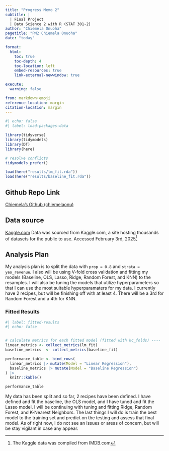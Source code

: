 ```yaml
---
title: "Progress Memo 2"
subtitle: |
  | Final Project 
  | Data Science 2 with R (STAT 301-2)
author: "Chiemela Onuoha"
pagetitle: "PM2 Chiemela Onuoha"
date: "today"

format:
  html:
    toc: true
    toc-depth: 4
    toc-location: left
    embed-resources: true
    link-external-newwindow: true

execute:
  warning: false

from: markdown+emoji
reference-location: margin
citation-location: margin
---
```



```r
#| echo: false
#| label: load-packages-data

library(tidyverse)
library(tidymodels)
library(DT)
library(here)

# resolve conflicts
tidymodels_prefer()

load(here("results/lm_fit.rda"))
load(here("results/baseline_fit.rda"))
```

::: {.callout-tip icon=false}

## Github Repo Link

[Chiemela's Github (chiemelaonu)](https://github.com/stat301-2-2025-winter/final-project-2-chiemelaonu.git)

:::

## Data source

[Kaggle.com](https://www.kaggle.com/datasets/ashpalsingh1525/imdb-movies-dataset/data)
Data was sourced from Kaggle.com, a site hosting thousands of datasets for the public to use. Accessed February 3rd, 2025^[The Kaggle data was compiled from IMDB.com]

## Analysis Plan
My analysis plan is to split the data with `prop = 0.8` and `strata = yeo_revenue`. I also will be using V-fold cross validation and fitting my models (Baseline, OLS, Lasso, Ridge, Random Forest, and KNN) to the resamples. I will also be tuning the models that utilize hyperparameters so that I can use the most suitable hyperparamaters for my data. I currently have 2 recipes, but will be finishing off with at least 4. There will be a 3rd for Random Forest and a 4th for KNN.

### Fitted Results
```r
#| label: fitted-results
#| echo: false


# calculate metrics for each fitted model (fitted with kc_folds) ----
linear_metrics <- collect_metrics(lm_fit)
baseline_metrics  <- collect_metrics(baseline_fit)

performance_table <- bind_rows(
  linear_metrics |> mutate(Model = "Linear Regression"),
  baseline_metrics |> mutate(Model = "Baseline Regression")
) |>
  knitr::kable()

performance_table


```

My data has been split and so far, 2 recipes have been defined. I have defined and fit the baseline, the OLS model, and I have tuned and fit the Lasso model. I will be continuing with tuning and fitting Ridge, Random Forest, and K-Nearest Neighbors. The last things I will do is train the best model to the training set and predict on the testing and assess that final model. As of right now, I do not see an issues or areas of concern, but will be stay vigilant in case any appear.


